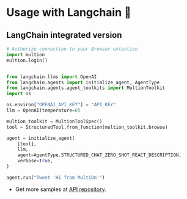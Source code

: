 # Usage with Langchain 🦜️


## LangChain integrated version

```python copy
# Authorize connection to your Browser extention
import multion
multion.login()


from langchain.llms import OpenAI
from langchain.agents import initialize_agent, AgentType
from langchain.agents.agent_toolkits import MultionToolkit
import os

os.environ["OPENAI_API_KEY"] = "API_KEY"
llm = OpenAI(temperature=0)

multion_toolkit = MultionToolSpec()
tool = StructuredTool.from_function(multion_toolkit.browse)

agent = initialize_agent(
    [tool],
    llm,
    agent=AgentType.STRUCTURED_CHAT_ZERO_SHOT_REACT_DESCRIPTION,
    verbose=True,
)

agent.run("Tweet 'Hi from MultiOn'")
```

- Get more samples at [API repository](https://github.com/MULTI-ON/api).
